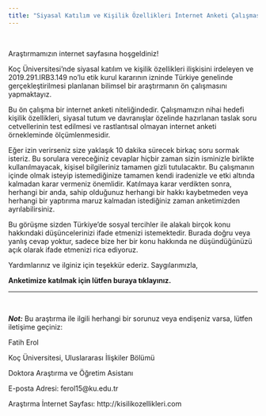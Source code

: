 ```yaml
---
title: "Siyasal Katılım ve Kişilik Özellikleri İnternet Anketi Çalışması"  
---
```

<!-- Global site tag (gtag.js) - Google Analytics -->
<script async src="https://www.googletagmanager.com/gtag/js?id=UA-166022435-1"></script>
<script>
  window.dataLayer = window.dataLayer || [];
  function gtag(){dataLayer.push(arguments);}
  gtag('js', new Date());

  gtag('config', 'UA-166022435-1');
</script>


<br>

Araştırmamızın internet sayfasına hoşgeldiniz! 

Koç Üniversitesi'nde siyasal katılım ve kişilik özellikleri ilişkisini irdeleyen ve 2019.291.IRB3.149 no'lu etik kurul kararının izninde Türkiye genelinde gerçekleştirilmesi planlanan bilimsel bir araştırmanın ön çalışmasını yapmaktayız.

Bu ön çalışma bir internet anketi niteliğindedir. Çalışmamızın nihai hedefi kişilik özellikleri, siyasal tutum ve davranışlar özelinde hazırlanan taslak soru cetvellerinin test edilmesi ve rastlantısal olmayan internet anketi örnekleminde ölçümlenmesidir.

Eğer izin verirseniz size yaklaşık 10 dakika sürecek birkaç soru sormak isteriz. Bu sorulara vereceğiniz cevaplar hiçbir zaman sizin isminizle birlikte kullanılmayacak, kişisel bilgileriniz tamamen gizli tutulacaktır. Bu çalışmanın içinde olmak isteyip istemediğinize tamamen kendi iradenizle ve etki altında kalmadan karar vermeniz önemlidir. Katılmaya karar verdikten sonra, herhangi bir anda, sahip olduğunuz herhangi bir hakkı kaybetmeden veya herhangi bir yaptırıma maruz kalmadan istediğiniz zaman anketimizden ayrılabilirsiniz.
 
Bu görüşme sizden Türkiye’de sosyal tercihler ile alakalı birçok konu hakkındaki düşüncelerinizi ifade etmenizi istemektedir. Burada doğru veya yanlış cevap yoktur, sadece bize her bir konu hakkında ne düşündüğünüzü açık olarak ifade etmenizi rica ediyoruz. 

Yardımlarınız ve ilginiz için teşekkür ederiz. Saygılarımızla,

<b> Anketimize katılmak için lütfen buraya tıklayınız.</b>

---

<br>

<b><i>Not:</i></b> Bu araştırma ile ilgili herhangi bir sorunuz veya endişeniz varsa, lütfen iletişime geçiniz:

Fatih Erol

Koç Üniversitesi, Uluslararası İlişkiler Bölümü

Doktora Araştırma ve Öğretim Asistanı

E-posta Adresi: ferol15@ku.edu.tr

Araştırma İnternet Sayfası: http://kisilikozellikleri.com



